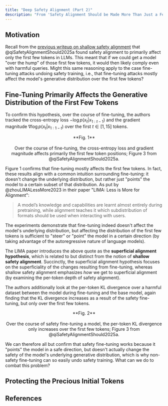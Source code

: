 ```yaml
---
title: "Deep Safety Alignment (Part 2)"
description: "From 'Safety Alignment Should be Made More Than Just a Few Tokens Deep'"
---
```


## Motivation
Recall from the [previous writeup on shallow safety alignment](https://xlabaisecurity.com/jailbreaking/deep-safety-alignment_pt1/) that @qiSafetyAlignmentShould2025a found safety alignment to primarily affect only the first few tokens in LLMs. This meant that if we could get a model "over the hump" of those first few tokens, it would then likely comply even with harmful queries. Might this same reasoning apply to the case fine-tuning attacks undoing safety training, i.e., that fine-tuning attacks mostly affect the model's generative distribution over the first few tokens?

## Fine-Tuning Primarily Affects the Generative Distribution of the First Few Tokens
To confirm this hypothesis, over the course of fine-tuning, the authors tracked the cross-entropy loss $-\log p(x_t | x_{1:t-1})$ and the gradient magnitude $\nabla \log p(x_t | x_{1:1-t})$ over the first $t \in [1, 15]$ tokens.

<p align="center">
  <ThemeImage
    lightSrc="/images/shallow_fine-tuning.png"
    darkSrc="/images/shallow_fine-tuning.png"
    alt="CE loss and gradient magnitudes largely affects the first few token positions."
    style={{ align: "center", width: "80%", display: "block", margin: "0 auto" }}
  />
</p>

<div align="center">
  **Fig. 1** <br></br> Over the course of fine-tuning, the cross-entropy loss and gradient magnitude affects primarily the first few token positions; Figure 3 from @qiSafetyAlignmentShould2025a.
</div>

Figure 1 confirms that fine-tuning mostly affects the first few tokens. In fact, these results align with a common intuition surrounding fine-tuning: it doesn't change the underlying distribution, but rather just "points" the model to a certain subset of that distribution. As put by @zhouLIMALessMore2023 in their paper "LIMA: Less is More for Alignment":

> A model’s knowledge and capabilities are learnt almost entirely during pretraining, while alignment teaches it which subdistribution of formats should be used when interacting with users. 

The experiments demonstrate that fine-tuning indeed doesn't affect the model's underlying distribution, but affecting the distribution of the first few tokens is sufficient to "steer" or "point" the model in a certain direction (by taking advantage of the autoregressive nature of language models).

<Dropdown title="Shallow vs. Superficial Alignment">

The LIMA paper introduces the above quote as the **superficial alignment hypothesis**, which is related to but distinct from the notion of **shallow safety alignment**. Succinctly, the superficial alignment hypothesis focuses on the superficiality of the changes resulting from fine-tuning, whereas shallow safety alignment emphasizes *how* we get to superficial alignment (by examining the per-token depth of safety alignment).

</Dropdown>

The authors additionally look at the per-token KL divergence over a harmful dataset between the model during fine-tuning and the base model, again finding that the KL divergence increases as a result of the safety fine-tuning, but only over the first few tokens.

<p align="center">
  <ThemeImage
    lightSrc="/images/fine-tuning_KL.png"
    darkSrc="/images/fine-tuning_KL.png"
    alt="Over the course of safety fine-tuning a model, the per-token KL divergence only increases over the first few tokens"
    style={{ align: "center", width: "80%", display: "block", margin: "0 auto" }}
  />
</p>

<div align="center">
  **Fig. 2** <br></br> Over the course of safety fine-tuning a model, the per-token KL divergence only increases over the first few tokens; Figure 3 from @qiSafetyAlignmentShould2025a.
</div>

We can therefore all but confirm that safety fine-tuning works because it "points" the model in a safe direction, but doesn't actually change the safety of the model's underlying generative distribution, which is why non-safety fine-tuning can so easily undo safety training. What can we do to combat this problem?


## Protecting the Precious Initial Tokens





## References



